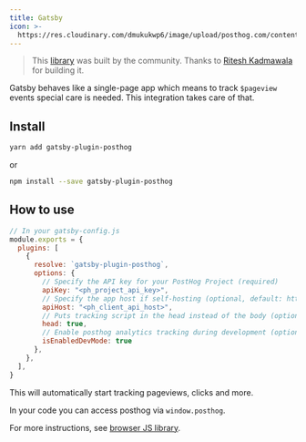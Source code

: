```yaml
---
title: Gatsby
icon: >-
  https://res.cloudinary.com/dmukukwp6/image/upload/posthog.com/contents/images/docs/integrate/frameworks/gatsby.svg
---
```



> This [library](https://github.com/posthog/gatsby-plugin-posthog) was built by the community. Thanks to [Ritesh Kadmawala](https://github.com/kgritesh) for building it.

Gatsby behaves like a single-page app which means to track `$pageview` events special care is needed. This integration takes care of that.

## Install

```bash
yarn add gatsby-plugin-posthog
```

or

```bash
npm install --save gatsby-plugin-posthog
```

## How to use

```js
// In your gatsby-config.js
module.exports = {
  plugins: [
    {
      resolve: `gatsby-plugin-posthog`,
      options: {
        // Specify the API key for your PostHog Project (required)
        apiKey: "<ph_project_api_key>",
        // Specify the app host if self-hosting (optional, default: https://us.i.posthog.com)
        apiHost: "<ph_client_api_host>",
        // Puts tracking script in the head instead of the body (optional, default: true)
        head: true,
        // Enable posthog analytics tracking during development (optional, default: false)
        isEnabledDevMode: true
      },
    },
  ],
}
```

This will automatically start tracking pageviews, clicks and more.

In your code you can access posthog via `window.posthog`.

For more instructions, see [browser JS library](/docs/integrate/client/js).


<DetailSetUpReverseProxy />

<DetailGroupProductsInOneProject />